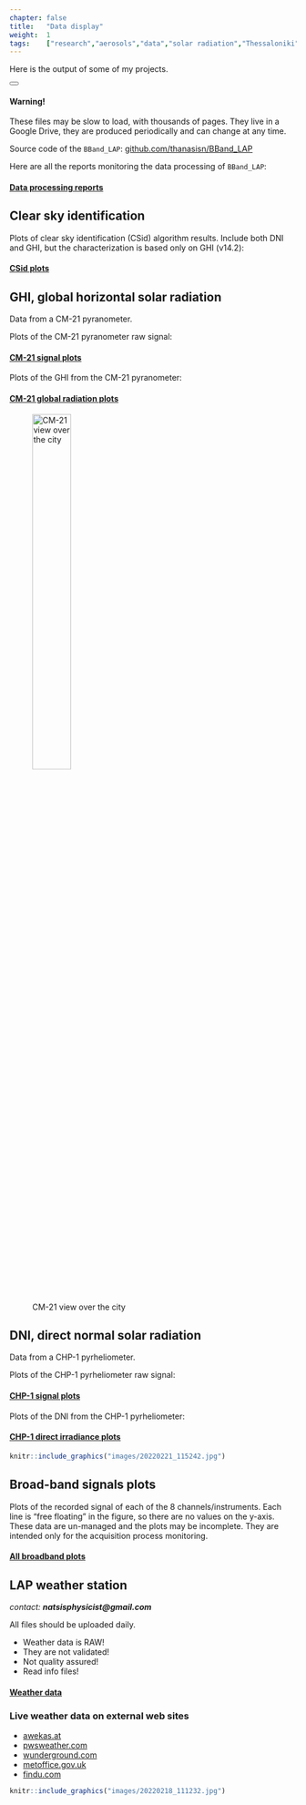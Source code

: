 ```yaml
---
chapter: false
title:   "Data display"
weight:  1
tags:    ["research","aerosols","data","solar radiation","Thessaloniki"]
---
```


Here is the output of some of my projects.

<div class="alert alert-dismissible alert-warning">
  <button type="button" class="btn-close" data-bs-dismiss="alert"></button>
  <h4 class="alert-heading">Warning!</h4>
  <p class="mb-0">These files may be slow to load, with thousands of pages. They live in a Google Drive, they are produced periodically and can change at any time.</p>
</div>


Source code of the `BBand_LAP`: 
[github.com/thanasisn/BBand_LAP](https://github.com/thanasisn/BBand_LAP){target="_blank"}

Here are all the reports monitoring the data processing of `BBand_LAP`:

#### [Data processing reports <i class="fa-brands fa-google"></i>](https://drive.google.com/drive/folders/1sTGQh_Qj9S5hZspmjMWauI61TsDRH__N?usp=share_link){target="_blank"}



## Clear sky identification

Plots of clear sky identification (CSid) algorithm results. Include both DNI and GHI, but the characterization is based only on GHI (v14.2):

#### [CSid plots <i class="fa-brands fa-google"></i>](https://drive.google.com/drive/folders/1F7srZ6BZcwWSvfoupu3OE__KHTRwGgm9){target="_blank"}



## GHI, global horizontal solar radiation

Data from a CM-21 pyranometer.

Plots of the CM-21 pyranometer raw signal:

#### [CM-21 signal plots <i class="fa-brands fa-google"></i>](https://drive.google.com/drive/folders/1aleho2SRx9EsDUqcvLs0Ti6Hb-aGLYIf){target="_blank"}


Plots of the GHI from the CM-21 pyranometer:

#### [CM-21 global radiation plots <i class="fa-brands fa-google"></i>](https://drive.google.com/drive/folders/1d23PlFMCE7Qyp1MaqJk-X7Np3Wm-x3iJ?usp=share_link){target="_blank"}



![CM-21 view over the city](images/20220222_091614.jpg){width=40%}



## DNI, direct normal solar radiation

Data from a CHP-1 pyrheliometer.

Plots of the CHP-1 pyrheliometer raw signal:

#### [CHP-1 signal plots <i class="fa-brands fa-google"></i>](https://drive.google.com/drive/folders/1lLCOqaUZDh8yw79PgF41qYFmfKCiBYiN?usp=share_link){target="_blank"}


Plots of the DNI from the CHP-1 pyrheliometer:

#### [CHP-1 direct irradiance plots <i class="fa-brands fa-google"></i>](https://drive.google.com/drive/folders/1UT0ZYgldobkxFD0gsr0tnIsUhRf78qrl?usp=share_link){target="_blank"}


```r
knitr::include_graphics("images/20220221_115242.jpg")
```




## Broad-band signals plots

Plots of the recorded signal of each of the 8 channels/instruments.
Each line is "free floating" in the figure, so there are no values on the y-axis.
These data are un-managed and the plots may be incomplete. 
They are intended only for the acquisition process monitoring.

#### [All broadband plots <i class="fa-brands fa-google"></i>](https://drive.google.com/drive/folders/1_GADan6HSHO2JAbkKzwRYwwloJ5T_27z){target="_blank"}







## LAP weather station

_contact: **natsisphysicist@gmail.com**_

All files should be uploaded daily.

- Weather data is RAW!
- They are not validated!
- Not quality assured!
- Read info files!

<!-- TODO add journal -->

#### [Weather data <i class="fa-brands fa-google"></i>](https://drive.google.com/drive/folders/13lQedeg1T8b7IEONLHZQdpa38d49H0es){target="_blank"}


### Live weather data on external web sites

- [awekas.at](https://www.awekas.at/en/instrument.php?id=17417){target="_blank"}
- [pwsweather.com](https://www.pwsweather.com/station/pws/LAPAUTH){target="_blank"}
- [wunderground.com](https://www.wunderground.com/dashboard/pws/ITHESS16){target="_blank"}
- [metoffice.gov.uk](https://wow.metoffice.gov.uk/observations/details?site_id=cd327036-6920-eb11-8441-0003ff597a64){target="_blank"}
- [findu.com](http://www.findu.com/cgi-bin/wxpage.cgi?call=FW8640&units=&last=24){target="_blank"}


```r
knitr::include_graphics("images/20220218_111232.jpg")
```



